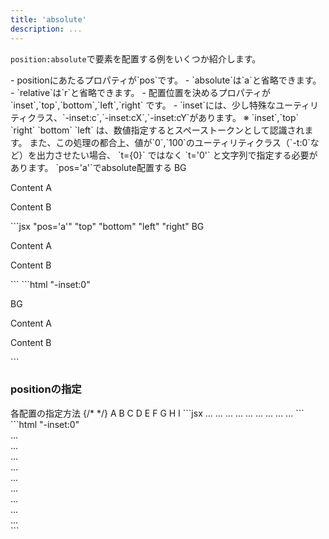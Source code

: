 ```yaml
---
title: 'absolute'
description: ...
---
```




`position:absolute`で要素を配置する例をいくつか紹介します。

<Note type='info' title='Points'>
- positionにあたるプロパティが`pos`です。
	- `absolute`は`a`と省略できます。
	- `relative`は`r`と省略できます。
- 配置位置を決めるプロパティが `inset`,`top`,`bottom`,`left`,`right` です。
- `inset`には、少し特殊なユーティリティクラス、`-inset:c`,`-inset:cX`,`-inset:cY`があります。
</Note>

<Callout type='warning' fz='s'>
※ `inset`,`top` `right` `bottom` `left` は、数値指定するとスペーストークンとして認識されます。  
また、この処理の都合上、値が`0`,`100`のユーティリティクラス（`-t:0`など）を出力させたい場合、 `t={0}` ではなく `t='0'` と文字列で指定する必要があります。
</Callout>

<Preview>
	<PreviewTitle>
		`pos='a'`でabsolute配置する
	</PreviewTitle>
	<PreviewArea p='20'>
		<Box pos='r' p='40' bgc='base-2'>
			<Text fz='4xl' fw='bold' c='content-3' ta='c' lts='l'>BG</Text>
			<Box pos='a' t='0' l='0' bd='guide'>
				<p>Content A</p>
			</Box>
			<Box pos='a' b='40' r='40' bd='guide'>
				<p>Content B</p>
			</Box>
		</Box>
	</PreviewArea>
	<PreviewCode slot='tab' label='Component'>
		```jsx "pos='a'" "top" "bottom" "left" "right"
		<Box pos='r' p='40' bgc='base-2'>
			<Text fz='4xl' fw='bold' c='content-3' ta='c' lts='l'>BG</Text>
			<Box pos='a' t='0' l='0' bd='guide'>
				<p>Content A</p>
			</Box>
			<Box pos='a' b='40' r='40' bd='guide'>
				<p>Content B</p>
			</Box>
		</Box>
		```
	</PreviewCode>
	<PreviewCode slot='tab' label='HTML'>
		```html "-inset:0"
		<div class="l--box -pos:r -p:40 -bgc:base-2">
			<p class="-fz:4xl -fw:bold -c:content-3 -ta:c -lts:l">BG</p>
			<div class="l--box -pos:a -t:0 -l:0 -bd:guide">
				<p>Content A</p>
			</div>
			<div class="l--box -pos:a -bd:guide" style="bottom:var(--s--40);right:var(--s--40)">
				<p>Content B</p>
			</div>
		</div>
		```
	</PreviewCode>
</Preview>




### positionの指定

<Preview>
	<PreviewTitle>
		各配置の指定方法
	</PreviewTitle>
	<PreviewArea resize p='20'>
		{/* <LayerPositionsDemo /> */}
		<Box pos='r' aspect='4/3' bgc='base-2'>
			<Box pos='a' l='0' t='0' bd='guide'><Text fz='s' p='20' lh='1'>A</Text></Box>
			<Box pos='a' inset='cX' t='0' bd='guide'><Text fz='s' p='20' lh='1'>B</Text></Box>
			<Box pos='a' r='0' t='0' bd='guide'><Text fz='s' p='20' lh='1'>C</Text></Box>
			<Box pos='a' l='0' inset='cY' bd='guide'><Text fz='s' p='20' lh='1'>D</Text></Box>
			<Box pos='a' inset='c' bd='guide'><Text fz='s' p='20' lh='1'>E</Text></Box>
			<Box pos='a' r='0' inset='cY' bd='guide'><Text fz='s' p='20' lh='1'>F</Text></Box>
			<Box pos='a' l='0' b='0' bd='guide'><Text fz='s' p='20' lh='1'>G</Text></Box>
			<Box pos='a' inset='cX' b='0' bd='guide'><Text fz='s' p='20' lh='1'>H</Text></Box>
			<Box pos='a' r='0' b='0' bd='guide'><Text fz='s' p='20' lh='1'>I</Text></Box>
		</Box>
	</PreviewArea>
	<PreviewCode slot='tab' label='Component'>
		```jsx
		<Box pos='r' aspect='4/3' bgc='base-2'>
			<Box pos='a' l='0' t='0'>...</Box>
			<Box pos='a' inset='cX' t='0'>...</Box>
			<Box pos='a' r='0' t='0'>...</Box>
			<Box pos='a' l='0' inset='cY'>...</Box>
			<Box pos='a' inset='c'>...</Box>
			<Box pos='a' r='0' inset='cY'>...</Box>
			<Box pos='a' l='0' b='0'>...</Box>
			<Box pos='a' inset='cX' b='0'>...</Box>
			<Box pos='a' r='0' b='0'>...</Box>
		</Box>
		```
	</PreviewCode>
	<PreviewCode slot='tab' label='HTML'>
		```html "-inset:0"
		<div class="l--box -pos:r -aspect:4/3 -bgc:base-2">
			<div class="l--box -pos:a -l:0 -t:0">...</div>
			<div class="l--box -pos:a -inset:cX -t:0">...</div>
			<div class="l--box -pos:a -r:0 -t:0">...</div>
			<div class="l--box -pos:a -l:0 -inset:cY">...</div>
			<div class="l--box -pos:a -inset:c">...</div>
			<div class="l--box -pos:a -r:0 -inset:cY">...</div>
			<div class="l--box -pos:a -l:0 -b:0">...</div>
			<div class="l--box -pos:a -inset:cX -b:0">...</div>
			<div class="l--box -pos:a -r:0 -b:0">...</div>
		</div>
		```
	</PreviewCode>
</Preview>


